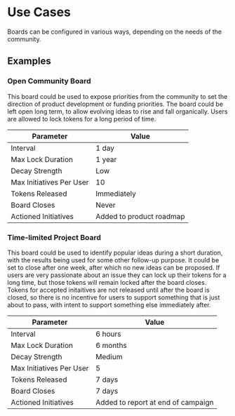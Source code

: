 # Use Cases

Boards can be configured in various ways, depending on the needs of the community.

## Examples

### Open Community Board

This board could be used to expose priorities from the community to set the direction of product development or funding priorities. The board could be left open long term, to allow evolving ideas to rise and fall organically. Users are allowed to lock tokens for a long period of time.

| Parameter | Value |
|-----------|-------|
| Interval | 1 day |
| Max Lock Duration | 1 year |
| Decay Strength | Low |
| Max Initiatives Per User | 10 |
| Tokens Released | Immediately |
| Board Closes | Never |
| Actioned Initiatives | Added to product roadmap |


### Time-limited Project Board

This board could be used to identify popular ideas during a short duration, with the results being used for some other follow-up purpose. It could be set to close after one week, after which no new ideas can be proposed. If users are very passionate about an issue they can lock up their tokens for a long time, but those tokens will remain locked after the board closes. Tokens for accepted initaitives are not released until after the board is closed, so there is no incentive for users to support something that is just about to pass, with intent to support something else immediately after.

| Parameter | Value |
|-----------|-------|
| Interval | 6 hours |
| Max Lock Duration | 6 months |
| Decay Strength | Medium |
| Max Initiatives Per User | 5 |
| Tokens Released | 7 days |
| Board Closes | 7 days |
| Actioned Initiatives | Added to report at end of campaign |